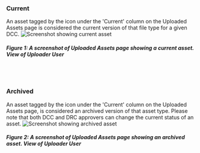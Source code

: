 ### Current

An asset tagged by the <FaCircleExclamation /> icon under the 'Current' column on the Uploaded Assets page is considered the current version of that file type for a given DCC.
![Screenshot showing current asset](/img/submission_system/current_asset.png)
##### Figure 1: A screenshot of Uploaded Assets page showing a current asset. *View of Uploader User*

<br></br>

### Archived

An asset tagged by the <BsCheckCircleFill/> icon under the 'Current' column on the Uploaded Assets page, is considered an archived version of that asset type. Please note that both DCC and DRC approvers can change the current status of an asset.
![Screenshot showing archived asset](/img/submission_system/archived_asset.png)
##### Figure 2: A screenshot of Uploaded Assets page showing an archived asset. *View of Uploader User*

